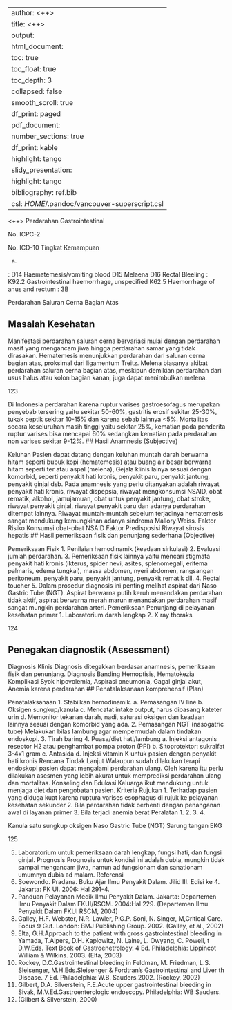 
---
author: <++>
title: <++>
output:
  html_document:
    toc: true
    toc_float: true
    toc_depth: 3
    collapsed: false
    smooth_scroll: true
    df_print: paged
  pdf_document:
    number_sections: true
    df_print: kable
    highlight: tango
  slidy_presentation:
    highlight: tango
bibliography: ref.bib
csl: $HOME$/.pandoc/vancouver-superscript.csl
---

<++>
Perdarahan Gastrointestinal

No. ICPC-2

No. ICD-10
Tingkat Kemampuan

a.

: D14 Haematemesis/vomiting blood
D15 Melaena
D16 Rectal Bleeling
: K92.2 Gastrointestinal haemorrhage, unspecified
K62.5 Haemorrhage of anus and rectum
: 3B

Perdarahan Saluran Cerna Bagian Atas

## Masalah Kesehatan

Manifestasi perdarahan saluran cerna bervariasi mulai dengan perdarahan
masif yang mengancam jiwa hingga perdarahan samar yang tidak dirasakan.
Hematemesis menunjukkan perdarahan dari saluran cerna bagian atas,
proksimal dari ligamentum Treitz. Melena biasanya akibat perdarahan saluran
cerna bagian atas, meskipun demikian perdarahan dari usus halus atau kolon
bagian kanan, juga dapat menimbulkan melena.

123

Di Indonesia perdarahan karena ruptur varises gastroesofagus merupakan
penyebab tersering yaitu sekitar 50-60%, gastritis erosif sekitar 25-30%, tukak
peptik sekitar 10-15% dan karena sebab lainnya <5%. Mortalitas secara
keseluruhan masih tinggi yaitu sekitar 25%, kematian pada penderita ruptur
varises bisa mencapai 60% sedangkan kematian pada perdarahan non varises
sekitar 9-12%.
## Hasil Anamnesis (Subjective)

Keluhan
Pasien dapat datang dengan keluhan muntah darah berwarna hitam seperti
bubuk kopi (hematemesis) atau buang air besar berwarna hitam seperti ter
atau aspal (melena),
Gejala klinis lainya sesuai dengan komorbid, seperti penyakit hati kronis,
penyakit paru, penyakit jantung, penyakit ginjal dsb.
Pada anamnesis yang perlu ditanyakan adalah riwayat penyakit hati kronis,
riwayat dispepsia, riwayat mengkonsumsi NSAID, obat rematik, alkohol, jamujamuan, obat untuk penyakit jantung, obat stroke, riwayat penyakit ginjal,
riwayat penyakit paru dan adanya perdarahan ditempat lainnya. Riwayat
muntah-muntah sebelum terjadinya hematemesis sangat mendukung
kemungkinan adanya sindroma Mallory Weiss.
Faktor Risiko
Konsumsi obat-obat NSAID
Faktor Predisposisi
Riwayat sirosis hepatis
## Hasil pemeriksaan fisik dan penunjang sederhana (Objective)

Pemeriksaan Fisik
1. Penilaian hemodinamik (keadaan sirkulasi)
2. Evaluasi jumlah perdarahan.
3. Pemeriksaan fisik lainnya yaitu mencari stigmata penyakit hati kronis
(ikterus, spider nevi, asites, splenomegali, eritema palmaris, edema
tungkai), massa abdomen, nyeri abdomen, rangsangan peritoneum,
penyakit paru, penyakit jantung, penyakit rematik dll.
4. Rectal toucher
5. Dalam prosedur diagnosis ini penting melihat aspirat dari Naso Gastric
Tube (NGT). Aspirat berwarna putih keruh menandakan perdarahan tidak
aktif, aspirat berwarna merah marun menandakan perdarahan masif
sangat mungkin perdarahan arteri.
Pemeriksaan Penunjang di pelayanan kesehatan primer
1. Laboratorium darah lengkap
2. X ray thoraks

124

## Penegakan diagnostik (Assessment)

Diagnosis Klinis
Diagnosis ditegakkan berdasar anamnesis, pemeriksaan fisik dan penunjang.
Diagnosis Banding
Hemoptisis, Hematokezia
Komplikasi
Syok hipovolemia, Aspirasi pneumonia, Gagal ginjal akut, Anemia karena
perdarahan
## Penatalaksanaan komprehensif (Plan)

Penatalaksanaan
1. Stabilkan hemodinamik.
a. Pemasangan IV line
b. Oksigen sungkup/kanula
c. Mencatat intake output, harus dipasang kateter urin
d. Memonitor tekanan darah, nadi, saturasi oksigen dan keadaan lainnya
sesuai dengan komorbid yang ada.
2. Pemasangan NGT (nasogatric tube)
Melakukan bilas lambung agar mempermudah dalam tindakan endoskopi.
3. Tirah baring
4. Puasa/diet hati/lambung
a. Injeksi antagonis reseptor H2 atau penghambat pompa proton (PPI)
b. Sitoprotektor: sukralfat 3-4x1 gram
c. Antasida
d. Injeksi vitamin K untuk pasien dengan penyakit hati kronis
Rencana Tindak Lanjut
Walaupun sudah dilakukan terapi endoskopi pasien dapat mengalami
perdarahan ulang. Oleh karena itu perlu dilakukan asesmen yang lebih akurat
untuk memprediksi perdarahan ulang dan mortalitas.
Konseling dan Edukasi
Keluarga ikut mendukung untuk menjaga diet dan pengobatan pasien.
Kriteria Rujukan
1. Terhadap pasien yang diduga kuat karena ruptura varises esophagus di
rujuk ke pelayanan kesehatan sekunder
2. Bila perdarahan tidak berhenti dengan penanganan awal di layanan primer
3. Bila terjadi anemia berat
Peralatan
1.
2.
3.
4.

Kanula satu sungkup oksigen
Naso Gastric Tube (NGT)
Sarung tangan
EKG

125

5. Laboratorium untuk pemeriksaan darah lengkap, fungsi hati, dan fungsi
ginjal.
Prognosis
Prognosis untuk kondisi ini adalah dubia, mungkin tidak sampai mengancam
jiwa, namun ad fungsionam dan sanationam umumnya dubia ad malam.
Referensi
1. Soewondo. Pradana. Buku Ajar Ilmu Penyakit Dalam. Jilid III. Edisi ke 4.
Jakarta: FK UI. 2006: Hal 291-4.
2. Panduan Pelayanan Medik Ilmu Penyakit Dalam. Jakarta: Departemen
Ilmu Penyakit Dalam FKUI/RSCM. 2004:Hal 229. (Departemen Ilmu
Penyakit Dalam FKUI RSCM, 2004)
3. Galley, H.F. Webster, N.R. Lawler, P.G.P. Soni, N. Singer, M,Critical Care.
Focus 9 Gut. London: BMJ Publishing Group. 2002. (Galley, et al., 2002)
4. Elta, G.H.Approach to the patient with gross gastrointestinal bleeding in
Yamada, T.Alpers, D.H. Kaplowitz, N. Laine, L. Owyang, C. Powell,
t
D.W.Eds. Text Book of Gastroenetrology. 4 Ed. Philadelphia: Lippincot
William & Wilkins. 2003. (Elta, 2003)
5. Rockey, D.C.Gastrointestinal bleeding in Feldman, M. Friedman, L.S.
Sleisenger, M.H.Eds.Sleisenger & Fordtran’s Gastrointestinal and Liver
th
Disease. 7 Ed. Philadelphia: W.B. Sauders.2002. (Rockey, 2002)
6. Gilbert, D.A. Silverstein, F.E.Acute upper gastrointestinal bleeding in
Sivak, M.V.Ed.Gastroenterologic endoscopy. Philadelphia: WB Sauders.
2000. (Gilbert & Silverstein, 2000)
